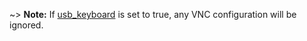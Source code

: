 <!-- Code generated from the comments of the RunConfig struct in builder/vmware/common/run_config.go; DO NOT EDIT MANUALLY -->

~> **Note:** If [usb_keyboard](#usb_keyboard) is set to true, any VNC configuration will be ignored.
